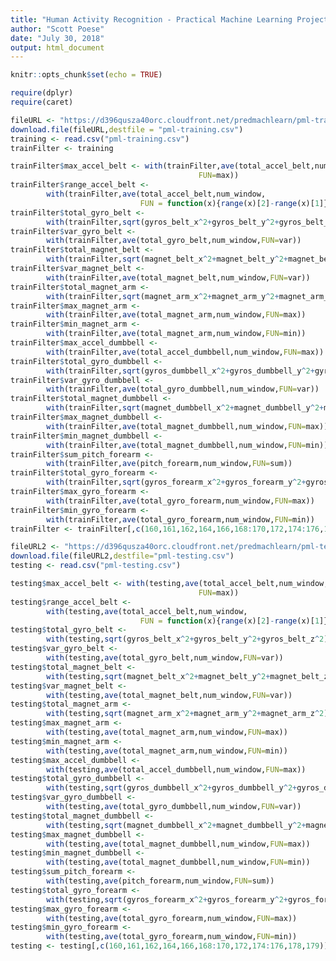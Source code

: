 ```yaml
---
title: "Human Activity Recognition - Practical Machine Learning Project"
author: "Scott Poese"
date: "July 30, 2018"
output: html_document
---
```


```r
knitr::opts_chunk$set(echo = TRUE)
```

```r
require(dplyr)
require(caret)
```

```r
fileURL <- "https://d396qusza40orc.cloudfront.net/predmachlearn/pml-training.csv"
download.file(fileURL,destfile = "pml-training.csv")
training <- read.csv("pml-training.csv")
trainFilter <- training
```

```r
trainFilter$max_accel_belt <- with(trainFilter,ave(total_accel_belt,num_window,
                                          FUN=max))
trainFilter$range_accel_belt <- 
        with(trainFilter,ave(total_accel_belt,num_window,
                             FUN = function(x){range(x)[2]-range(x)[1]}))
trainFilter$total_gyro_belt <-
        with(trainFilter,sqrt(gyros_belt_x^2+gyros_belt_y^2+gyros_belt_z^2))
trainFilter$var_gyro_belt <- 
        with(trainFilter,ave(total_gyro_belt,num_window,FUN=var))
trainFilter$total_magnet_belt <- 
        with(trainFilter,sqrt(magnet_belt_x^2+magnet_belt_y^2+magnet_belt_z^2))
trainFilter$var_magnet_belt <- 
        with(trainFilter,ave(total_magnet_belt,num_window,FUN=var))
trainFilter$total_magnet_arm <-
        with(trainFilter,sqrt(magnet_arm_x^2+magnet_arm_y^2+magnet_arm_z^2))
trainFilter$max_magnet_arm <- 
        with(trainFilter,ave(total_magnet_arm,num_window,FUN=max))    
trainFilter$min_magnet_arm <- 
        with(trainFilter,ave(total_magnet_arm,num_window,FUN=min))
trainFilter$max_accel_dumbbell <-
        with(trainFilter,ave(total_accel_dumbbell,num_window,FUN=max))
trainFilter$total_gyro_dumbbell <- 
        with(trainFilter,sqrt(gyros_dumbbell_x^2+gyros_dumbbell_y^2+gyros_dumbbell_z^2))
trainFilter$var_gyro_dumbbell <-
        with(trainFilter,ave(total_gyro_dumbbell,num_window,FUN=var))
trainFilter$total_magnet_dumbbell <-
        with(trainFilter,sqrt(magnet_dumbbell_x^2+magnet_dumbbell_y^2+magnet_dumbbell_z^2))
trainFilter$max_magnet_dumbbell <-
        with(trainFilter,ave(total_magnet_dumbbell,num_window,FUN=max))
trainFilter$min_magnet_dumbbell <-
        with(trainFilter,ave(total_magnet_dumbbell,num_window,FUN=min))
trainFilter$sum_pitch_forearm <- 
        with(trainFilter,ave(pitch_forearm,num_window,FUN=sum))
trainFilter$total_gyro_forearm <- 
        with(trainFilter,sqrt(gyros_forearm_x^2+gyros_forearm_y^2+gyros_forearm_z^2))
trainFilter$max_gyro_forearm <- 
        with(trainFilter,ave(total_gyro_forearm,num_window,FUN=max))
trainFilter$min_gyro_forearm <- 
        with(trainFilter,ave(total_gyro_forearm,num_window,FUN=min))
trainFilter <- trainFilter[,c(160,161,162,164,166,168:170,172,174:176,178,179)]
```

```r
fileURL2 <- "https://d396qusza40orc.cloudfront.net/predmachlearn/pml-testing.csv"
download.file(fileURL2,destfile="pml-testing.csv")
testing <- read.csv("pml-testing.csv")
```

```r
testing$max_accel_belt <- with(testing,ave(total_accel_belt,num_window,
                                          FUN=max))
testing$range_accel_belt <- 
        with(testing,ave(total_accel_belt,num_window,
                             FUN = function(x){range(x)[2]-range(x)[1]}))
testing$total_gyro_belt <-
        with(testing,sqrt(gyros_belt_x^2+gyros_belt_y^2+gyros_belt_z^2))
testing$var_gyro_belt <- 
        with(testing,ave(total_gyro_belt,num_window,FUN=var))
testing$total_magnet_belt <- 
        with(testing,sqrt(magnet_belt_x^2+magnet_belt_y^2+magnet_belt_z^2))
testing$var_magnet_belt <- 
        with(testing,ave(total_magnet_belt,num_window,FUN=var))
testing$total_magnet_arm <-
        with(testing,sqrt(magnet_arm_x^2+magnet_arm_y^2+magnet_arm_z^2))
testing$max_magnet_arm <- 
        with(testing,ave(total_magnet_arm,num_window,FUN=max))    
testing$min_magnet_arm <- 
        with(testing,ave(total_magnet_arm,num_window,FUN=min))
testing$max_accel_dumbbell <-
        with(testing,ave(total_accel_dumbbell,num_window,FUN=max))
testing$total_gyro_dumbbell <- 
        with(testing,sqrt(gyros_dumbbell_x^2+gyros_dumbbell_y^2+gyros_dumbbell_z^2))
testing$var_gyro_dumbbell <-
        with(testing,ave(total_gyro_dumbbell,num_window,FUN=var))
testing$total_magnet_dumbbell <-
        with(testing,sqrt(magnet_dumbbell_x^2+magnet_dumbbell_y^2+magnet_dumbbell_z^2))
testing$max_magnet_dumbbell <-
        with(testing,ave(total_magnet_dumbbell,num_window,FUN=max))
testing$min_magnet_dumbbell <-
        with(testing,ave(total_magnet_dumbbell,num_window,FUN=min))
testing$sum_pitch_forearm <- 
        with(testing,ave(pitch_forearm,num_window,FUN=sum))
testing$total_gyro_forearm <- 
        with(testing,sqrt(gyros_forearm_x^2+gyros_forearm_y^2+gyros_forearm_z^2))
testing$max_gyro_forearm <- 
        with(testing,ave(total_gyro_forearm,num_window,FUN=max))
testing$min_gyro_forearm <- 
        with(testing,ave(total_gyro_forearm,num_window,FUN=min))
testing <- testing[,c(160,161,162,164,166,168:170,172,174:176,178,179)]
```